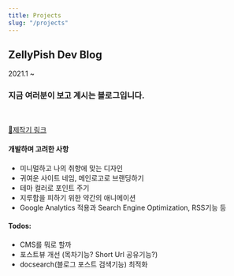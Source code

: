 ```yaml
---
title: Projects
slug: "/projects"
---
```


## ZellyPish Dev Blog

2021.1 ~

### 지금 여러분이 보고 계시는 블로그입니다.

<br />

[🔨제작기 링크](https://zellypish.dev/blog/blog-making-0)

#### 개발하며 고려한 사항

- 미니멀하고 나의 취향에 맞는 디자인
- 귀여운 사이트 네임, 메인로고로 브랜딩하기
- 테마 컬러로 포인트 주기
- 지루함을 피하기 위한 약간의 애니메이션
- Google Analytics 적용과 Search Engine Optimization, RSS기능 등

#### Todos:

- CMS를 뭐로 할까
- 포스트뷰 개선 (목차기능? Short Url 공유기능?)
- docsearch(블로그 포스트 검색기능) 최적화
